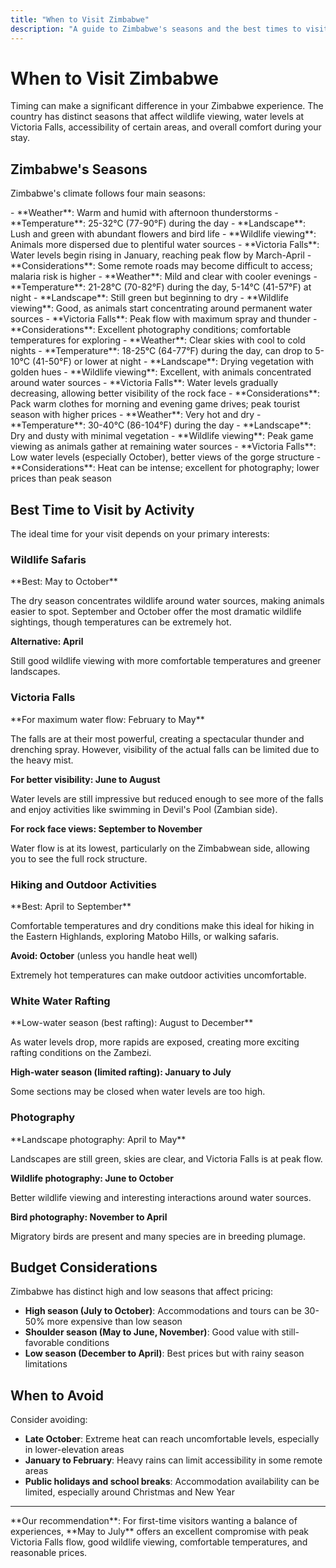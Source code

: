```yaml
---
title: "When to Visit Zimbabwe"
description: "A guide to Zimbabwe's seasons and the best times to visit for different activities"
---
```


# When to Visit Zimbabwe

Timing can make a significant difference in your Zimbabwe experience. The country has distinct seasons that affect wildlife viewing, water levels at Victoria Falls, accessibility of certain areas, and overall comfort during your stay.

## Zimbabwe's Seasons

Zimbabwe's climate follows four main seasons:

<AccordionGroup>
  <Accordion icon="droplet" title="Rainy Season (November-March)">
    - **Weather**: Warm and humid with afternoon thunderstorms
    - **Temperature**: 25-32°C (77-90°F) during the day
    - **Landscape**: Lush and green with abundant flowers and bird life
    - **Wildlife viewing**: Animals more dispersed due to plentiful water sources
    - **Victoria Falls**: Water levels begin rising in January, reaching peak flow by March-April
    - **Considerations**: Some remote roads may become difficult to access; malaria risk is higher
  </Accordion>
  
  <Accordion icon="leaf" title="Early Dry Season (April-May)">
    - **Weather**: Mild and clear with cooler evenings
    - **Temperature**: 21-28°C (70-82°F) during the day, 5-14°C (41-57°F) at night
    - **Landscape**: Still green but beginning to dry
    - **Wildlife viewing**: Good, as animals start concentrating around permanent water sources
    - **Victoria Falls**: Peak flow with maximum spray and thunder
    - **Considerations**: Excellent photography conditions; comfortable temperatures for exploring
  </Accordion>
  
  <Accordion icon="sun" title="Cool Dry Season (June-August)">
    - **Weather**: Clear skies with cool to cold nights
    - **Temperature**: 18-25°C (64-77°F) during the day, can drop to 5-10°C (41-50°F) or lower at night
    - **Landscape**: Drying vegetation with golden hues
    - **Wildlife viewing**: Excellent, with animals concentrated around water sources
    - **Victoria Falls**: Water levels gradually decreasing, allowing better visibility of the rock face
    - **Considerations**: Pack warm clothes for morning and evening game drives; peak tourist season with higher prices
  </Accordion>
  
  <Accordion icon="fire" title="Hot Dry Season (September-October)">
    - **Weather**: Very hot and dry
    - **Temperature**: 30-40°C (86-104°F) during the day
    - **Landscape**: Dry and dusty with minimal vegetation
    - **Wildlife viewing**: Peak game viewing as animals gather at remaining water sources
    - **Victoria Falls**: Low water levels (especially October), better views of the gorge structure
    - **Considerations**: Heat can be intense; excellent for photography; lower prices than peak season
  </Accordion>
</AccordionGroup>

## Best Time to Visit by Activity

The ideal time for your visit depends on your primary interests:

### Wildlife Safaris
<Card>
  **Best: May to October**
  
  The dry season concentrates wildlife around water sources, making animals easier to spot. September and October offer the most dramatic wildlife sightings, though temperatures can be extremely hot.
  
  **Alternative: April**
  
  Still good wildlife viewing with more comfortable temperatures and greener landscapes.
</Card>

### Victoria Falls
<Card>
  **For maximum water flow: February to May**
  
  The falls are at their most powerful, creating a spectacular thunder and drenching spray. However, visibility of the actual falls can be limited due to the heavy mist.
  
  **For better visibility: June to August**
  
  Water levels are still impressive but reduced enough to see more of the falls and enjoy activities like swimming in Devil's Pool (Zambian side).
  
  **For rock face views: September to November**
  
  Water flow is at its lowest, particularly on the Zimbabwean side, allowing you to see the full rock structure.
</Card>

### Hiking and Outdoor Activities
<Card>
  **Best: April to September**
  
  Comfortable temperatures and dry conditions make this ideal for hiking in the Eastern Highlands, exploring Matobo Hills, or walking safaris.
  
  **Avoid: October** (unless you handle heat well)
  
  Extremely hot temperatures can make outdoor activities uncomfortable.
</Card>

### White Water Rafting
<Card>
  **Low-water season (best rafting): August to December**
  
  As water levels drop, more rapids are exposed, creating more exciting rafting conditions on the Zambezi.
  
  **High-water season (limited rafting): January to July**
  
  Some sections may be closed when water levels are too high.
</Card>

### Photography
<Card>
  **Landscape photography: April to May**
  
  Landscapes are still green, skies are clear, and Victoria Falls is at peak flow.
  
  **Wildlife photography: June to October**
  
  Better wildlife viewing and interesting interactions around water sources.
  
  **Bird photography: November to April**
  
  Migratory birds are present and many species are in breeding plumage.
</Card>

## Budget Considerations

<Warning>
Zimbabwe has distinct high and low seasons that affect pricing:

- **High season (July to October)**: Accommodations and tours can be 30-50% more expensive than low season
- **Shoulder season (May to June, November)**: Good value with still-favorable conditions
- **Low season (December to April)**: Best prices but with rainy season limitations
</Warning>

## When to Avoid

Consider avoiding:

- **Late October**: Extreme heat can reach uncomfortable levels, especially in lower-elevation areas
- **January to February**: Heavy rains can limit accessibility in some remote areas
- **Public holidays and school breaks**: Accommodation availability can be limited, especially around Christmas and New Year

---

<Tip>
**Our recommendation**: For first-time visitors wanting a balance of experiences, **May to July** offers an excellent compromise with peak Victoria Falls flow, good wildlife viewing, comfortable temperatures, and reasonable prices.
</Tip>